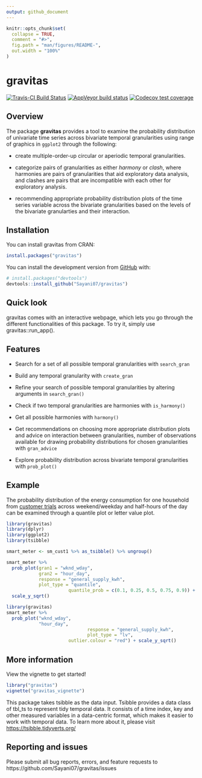 ```yaml
---
output: github_document
---
```


<!-- README.md is generated from README.Rmd. Please edit that file -->

```r
knitr::opts_chunk$set(
  collapse = TRUE,
  comment = "#>",
  fig.path = "man/figures/README-",
  out.width = "100%"
)
```
# gravitas

<!-- badges: start -->

[![Travis-CI Build Status](https://travis-ci.org/Sayani07/gravitas.svg?branch=master)](https://travis-ci.org/Sayani07/gravitas)
[![AppVeyor build status](https://ci.appveyor.com/api/projects/status/github/Sayani07/gravitas?branch=master&svg=true)](https://ci.appveyor.com/project/Sayani07/gravitas)
[![Codecov test coverage](https://codecov.io/gh/Sayani07/gravitas/branch/master/graph/badge.svg)](https://codecov.io/gh/Sayani07/gravitas?branch=master)



<!-- badges: end -->

## Overview

The package **gravitas** provides a tool to examine the probability distribution of univariate time series across bivariate temporal granularities using range of graphics in `ggplot2` through the following:  

 - create multiple-order-up circular or aperiodic temporal granularities.  
 
 - categorize pairs of granularities as either  *harmony* or *clash*, where harmonies are pairs of granularities that aid exploratory data analysis, and clashes are pairs that are incompatible with each other for exploratory analysis.  
 
 - recommending appropriate probability distribution plots of the time series variable across the bivariate granularities based on the levels of the bivariate granularties and their interaction.  

## Installation

You can install gravitas from CRAN:
  
```r
install.packages("gravitas")  
```

You can install the development version from [GitHub](https://github.com/) with:

```r
# install.packages("devtools")
devtools::install_github("Sayani07/gravitas")

```
## Quick look

gravitas comes with an interactive webpage, which lets you go through the different functionalities of this package. To try it, simply use gravitas::run_app().


## Features

  -  Search for a set of all possible temporal granularities with `search_gran`

  -  Build any temporal granularity with `create_gran` 

  - Refine your search of possible temporal granularities by altering arguments in `search_gran()`

 
  - Check if two temporal granularities are harmonies with `is_harmony()`
 
  - Get all possible harmonies with `harmony()`
 
  - Get recommendations on choosing more appropriate distribution plots and advice on interaction between granularities, number of observations available for drawing probability distributions for chosen granularities with `gran_advice`
  
  - Explore probability distribution across bivariate temporal granularities with `prob_plot()`
    
## Example

The probability distribution of the energy consumption for one household from 
[customer trials](https://data.gov.au/dataset/ds-dga-4e21dea3-9b87-4610-94c7-15a8a77907ef/details?q=smart-meter) across weekend/weekday and half-hours of the day can be examined through a quantile plot or letter value plot.

```r
library(gravitas)
library(dplyr)
library(ggplot2)
library(tsibble)

smart_meter <- sm_cust1 %>% as_tsibble() %>% ungroup()

smart_meter %>% 
  prob_plot(gran1 = "wknd_wday",
            gran2 = "hour_day",
            response = "general_supply_kwh",
            plot_type = "quantile",
                       quantile_prob = c(0.1, 0.25, 0.5, 0.75, 0.9)) +
  scale_y_sqrt()
```    

```r
library(gravitas)
smart_meter %>% 
  prob_plot("wknd_wday",
            "hour_day",
                              response = "general_supply_kwh",
                              plot_type = "lv",
                       outlier.colour = "red") + scale_y_sqrt()
```    
  
## More information

View the vignette to get started! 


```r
library("gravitas")
vignette("gravitas_vignette")
```


This package takes tsibble as the data input. Tsibble provides a data class of tbl_ts to represent tidy temporal data. It consists of a time index, key and other measured variables in a data-centric format, which makes it easier to work with temporal data. To learn more about it, please visit [https://tsibble.tidyverts.org/](https://tsibble.tidyverts.org/)

## Reporting and issues
Please submit all bug reports, errors, and feature requests to https://github.com/Sayani07/gravitas/issues





